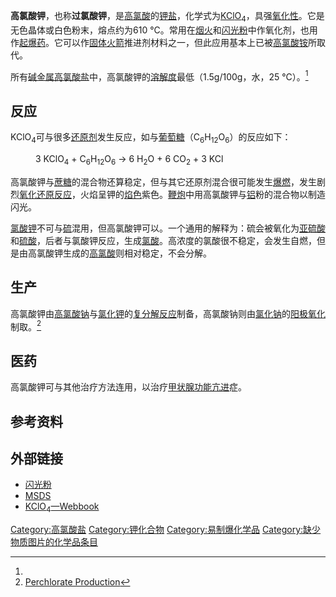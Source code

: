 {{noteTA
|T=zh:高氯酸鉀;zh-hk:高氯酸鉀;zh-hans:高氯酸钾; zh-tw:過氯酸鉀;
|1=zh-hk:高氯酸;zh-hans:高氯酸; zh-tw:過氯酸;
|2=zh:鈁; zh-hans:钫; zh-hant:鍅;
|3=zh:钫; zh-hans:钫; zh-hant:鍅;
|4=zh:鍅; zh-hans:钫; zh-hant:鍅;
|5=zh-hans:砹;zh-hk:砈;zh-tw:砈;
}}
{{Chembox
|   ImageFile = potassium perchlorate.png
|   ImageSize = 150px
|   Name = 高氯酸钾
|   OtherNames = 过氯酸钾
| Section1 = {{Chembox Identifiers
| CASNo = 7778-74-7
| CASNo_Ref = {{cascite|correct|CAS}}
|  ChemSpiderID_Ref  = {{chemspidercite|correct|chemspider}}|  ChemSpiderID  =  22913
|  ChEMBL_Ref  = {{ebicite|changed|EBI}}|  ChEMBL  =  1200696
|  UNII_Ref  = {{fdacite|correct|FDA}}|  UNII  =  42255P5X4D
|  InChI  =  1/ClHO4.K/c2-1(3,4)5;/h(H,2,3,4,5);/q;+1/p-1
|  InChIKey  =  YLMGFJXSLBMXHK-REWHXWOFAB
|  SMILES  =  [K+].[O-]Cl(=O)(=O)=O
|  StdInChI_Ref  = {{stdinchicite|correct|chemspider}}|  StdInChI  =  1S/ClHO4.K/c2-1(3,4)5;/h(H,2,3,4,5);/q;+1/p-1
|  StdInChIKey_Ref  = {{stdinchicite|correct|chemspider}}|  StdInChIKey  =  YLMGFJXSLBMXHK-UHFFFAOYSA-M
|  PubChem  =  516900
|  EINECS  =  231-912-9
|  RTECS  =  SC9700000
|  UNNumber  =  1489
  
}}
| Section2 = {{Chembox Properties
|   Formula = KClO<sub>4</sub>
|   MolarMass = 138.55 
|   Appearance = 无色晶体或白色粉末
|   Density = 2.52 g/cm<sup>3</sup> (固)
|   Solubility = 1.5 g / 100 g<ref name = jtbaker>{{cite web | url = http://www.jtbaker.com/msds/englishhtml/P5983.htm | publisher = [[J.T._Baker|J.T. Baker]] | title = Potassium Perchlorate MSDS | date = 2007-02-16 | accessdate = 2007-12-10 | archive-url = https://web.archive.org/web/20100106153512/http://www.jtbaker.com/msds/englishhtml/p5983.htm | archive-date = 2010-01-06 | dead-url = yes }}</ref>
|   MeltingPt = 525 °C<br />600 °C 分解
  }}
| Section3 = {{Chembox Structure
|   Coordination = 
|   CrystalStruct = 
  }}
| Section7 = {{Chembox Hazards
|   ExternalMSDS = [http://physchem.ox.ac.uk/MSDS/PO/potassium_perchlorate.html MSDS]
|   EUClass = 氧化剂 ('''O''')<br />有害 ('''Xn''')
|   NFPA-H = 2
|   NFPA-F =
|   NFPA-R = 2 
|   NFPA-O =OX
|   RPhrases =
|   SPhrases =
|   FlashPt =
  }}
| Section8 = {{Chembox Related
|   OtherAnions = [[氯化钾|氯化钾]]、[[氯酸钾|氯酸钾]]<br />[[高碘酸钾|高碘酸钾]]
|   OtherCations = [[高氯酸铵|高氯酸铵]]<br />{{鹼金屬相關化學品|高氯酸}}
  }}
}}

'''高氯酸钾'''，也称'''过氯酸钾'''，是[[高氯酸|高氯酸]]的[[钾盐|钾盐]]，化学式为[[钾|K]][[氯|Cl]][[氧|O]]<sub>4</sub>，具强[[氧化性|氧化性]]。它是无色晶体或白色粉末，熔点约为610 °C。常用在[[烟火|烟火]]和[[闪光粉|闪光粉]]中作氧化剂，也用作[[起爆药|起爆药]]。它可以作[[固体火箭|固体火箭]]推进剂材料之一，但此应用基本上已被[[高氯酸铵|高氯酸铵]]所取代。

所有[[碱金属|碱金属]][[高氯酸盐|高氯酸盐]]中，高氯酸钾的[[溶解度|溶解度]]最低（1.5g/100g，水，25 °C）。<ref name=jtbaker/>

== 反应 ==
KClO<sub>4</sub>可与很多[[还原剂|还原剂]]发生反应，如与[[葡萄糖|葡萄糖]]（C<sub>6</sub>H<sub>12</sub>O<sub>6</sub>）的反应如下：

:3 KClO<sub>4</sub> + C<sub>6</sub>H<sub>12</sub>O<sub>6</sub> → 6 H<sub>2</sub>O + 6 CO<sub>2</sub> + 3 KCl

高氯酸钾与[[蔗糖|蔗糖]]的混合物还算稳定，但与其它还原剂混合很可能发生[[爆燃|爆燃]]，发生剧烈[[氧化还原反应|氧化还原反应]]，火焰呈钾的[[焰色反应|焰色]]紫色。[[鞭炮|鞭炮]]中用高氯酸钾与[[铝|铝]]粉的混合物以制造闪光。

[[氯酸钾|氯酸钾]]不可与[[硫|硫]]混用，但高氯酸钾可以。一个通用的解释为：硫会被氧化为[[亚硫酸|亚硫酸]]和[[硫酸|硫酸]]，后者与氯酸钾反应，生成[[氯酸|氯酸]]。高浓度的氯酸很不稳定，会发生自燃，但是由高氯酸钾生成的[[高氯酸|高氯酸]]则相对稳定，不会分解。

== 生产 ==
高氯酸钾由[[高氯酸钠|高氯酸钠]]与[[氯化钾|氯化钾]]的[[复分解反应|复分解反应]]制备，高氯酸钠则由[[氯化钠|氯化钠]]的[[阳极氧化|阳极氧化]]制取。<ref>[https://web.archive.org/web/20080206095358/http://www.geocities.com/CapeCanaveral/Campus/5361/chlorate/encyperc.html Perchlorate Production]</ref>

== 医药 ==
高氯酸钾可与其他治疗方法连用，以治疗[[甲状腺功能亢进|甲状腺功能亢进]]症。

== 参考资料 ==
<div class="references-small">
<references/>
</div>

== 外部链接 ==
* [http://www.wikipyro.com/Flash_Powder 闪光粉] {{Wayback|url=http://www.wikipyro.com/Flash_Powder |date=20100106005049 }}
* [https://web.archive.org/web/20100106153512/http://www.jtbaker.com/msds/englishhtml/p5983.htm MSDS]
* [http://webbook.nist.gov/cgi/cbook.cgi?ID=C7778747 KClO<sub>4</sub>—Webbook] {{Wayback|url=http://webbook.nist.gov/cgi/cbook.cgi?ID=C7778747 |date=20081011134043 }}
{{Potassium_compounds}}
{{高氯酸盐}}

[[Category:高氯酸盐|Category:高氯酸盐]]
[[Category:钾化合物|Category:钾化合物]]
[[Category:易制爆化学品|Category:易制爆化学品]]
[[Category:缺少物质图片的化学品条目|Category:缺少物质图片的化学品条目]]